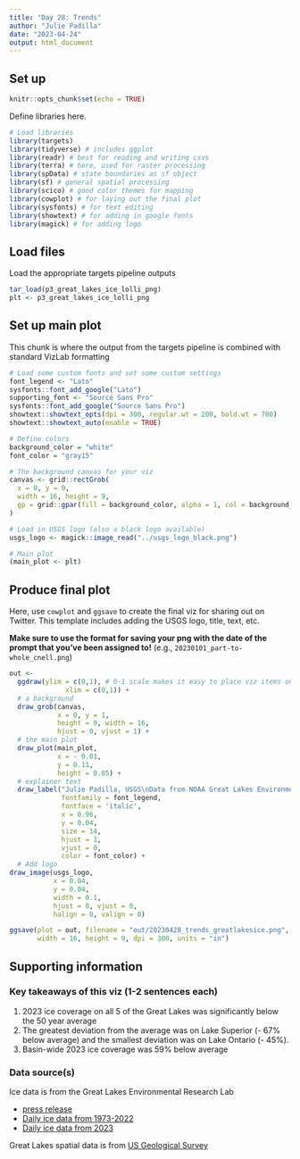 ```yaml
---
title: "Day 28: Trends"
author: "Julie Padilla"
date: "2023-04-24"
output: html_document
---
```


## Set up

```r
knitr::opts_chunk$set(echo = TRUE)

```



Define libraries here. 

```r
# Load libraries
library(targets)
library(tidyverse) # includes ggplot
library(readr) # best for reading and writing csvs
library(terra) # here, used for raster processing
library(spData) # state boundaries as sf object
library(sf) # general spatial processing
library(scico) # good color themes for mapping
library(cowplot) # for laying out the final plot
library(sysfonts) # for text editing
library(showtext) # for adding in google fonts
library(magick) # for adding logo
```



## Load files

Load the appropriate targets pipeline outputs


```r

tar_load(p3_great_lakes_ice_lolli_png)
plt <- p3_great_lakes_ice_lolli_png

```

## Set up main plot

This chunk is where the output from the targets pipeline is combined with standard VizLab formatting

```r
# Load some custom fonts and set some custom settings
font_legend <- "Lato"
sysfonts::font_add_google("Lato")
supporting_font <- "Source Sans Pro"
sysfonts::font_add_google("Source Sans Pro")
showtext::showtext_opts(dpi = 300, regular.wt = 200, bold.wt = 700)
showtext::showtext_auto(enable = TRUE)

# Define colors
background_color = "white"
font_color = "gray15"

# The background canvas for your viz
canvas <- grid::rectGrob(
  x = 0, y = 0, 
  width = 16, height = 9,
  gp = grid::gpar(fill = background_color, alpha = 1, col = background_color)
)

# Load in USGS logo (also a black logo available)
usgs_logo <- magick::image_read("../usgs_logo_black.png") 

# Main plot
(main_plot <- plt)

```


## Produce final plot

Here, use `cowplot` and `ggsave` to create the final viz for sharing out on Twitter. This template includes adding the USGS logo, title, text, etc.

**Make sure to use the format for saving your png with the date of the prompt that you've been assigned to!** (e.g., `20230101_part-to-whole_cnell.png`)

```r
out <- 
  ggdraw(ylim = c(0,1), # 0-1 scale makes it easy to place viz items on canvas
              xlim = c(0,1)) +
  # a background
  draw_grob(canvas,
            x = 0, y = 1,
            height = 9, width = 16,
            hjust = 0, vjust = 1) +
  # the main plot
  draw_plot(main_plot,
            x = - 0.01,
            y = 0.11,
            height = 0.85) +
  # explainer text
  draw_label("Julie Padilla, USGS\nData from NOAA Great Lakes Environmental Research Lab (GLERL)\nU.S. Geological Survey",
             fontfamily = font_legend,
             fontface = 'italic',
             x = 0.96,
             y = 0.04,
             size = 14,
             hjust = 1,
             vjust = 0,
             color = font_color) +
  # Add logo
draw_image(usgs_logo,
           x = 0.04,
           y = 0.04,
           width = 0.1,
           hjust = 0, vjust = 0,
           halign = 0, valign = 0)

ggsave(plot = out, filename = "out/20230428_trends_greatlakesice.png", 
       width = 16, height = 9, dpi = 300, units = "in")
```

## Supporting information

### Key takeaways of this viz (1-2 sentences each)

1. 2023 ice coverage on all 5 of the Great Lakes was significantly below the 50 year average
2. The greatest deviation from the average was on Lake Superior (- 67% below average) and the smallest deviation was on Lake Ontario (- 45%).
3. Basin-wide 2023 ice coverage was 59% below average

### Data source(s)

Ice data is from the Great Lakes Environmental Research Lab 

* [press release](https://research.noaa.gov/article/ArtMID/587/ArticleID/2941/Low-ice-on-the-Great-Lakes-this-winter)
* [Daily ice data from 1973-2022](https://www.glerl.noaa.gov/data/ice/glicd/daily/)
* [Daily ice data from 2023](https://coastwatch.glerl.noaa.gov/statistic/ice/dat/g2022_2023_ice.dat)

Great Lakes spatial data is from [US Geological Survey](https://www.sciencebase.gov/catalog/item/530f8a0ee4b0e7e46bd300dd)



